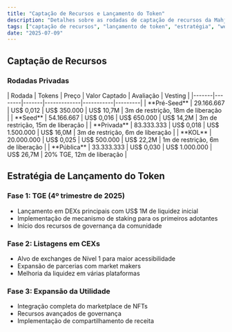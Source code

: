 ```yaml
---
title: "Captação de Recursos e Lançamento do Token"
description: "Detalhes sobre as rodadas de captação de recursos da Mahjong Stars, estratégia de lançamento do token e lançamento em fases do $MJS."
tags: ["captação de recursos", "lançamento de token", "estratégia", "web3", "tokenomics"]
date: "2025-07-09"
---
```



## Captação de Recursos

### Rodadas Privadas

<Card className='mt-4 w-fit'>
| Rodada | Tokens | Preço | Valor Captado | Avaliação | Vesting |
|-------|--------|-------|-------------|-----------|---------|
| **Pré-Seed** | 29.166.667 | US$ 0,012 | US$ 350.000 | US$ 10,7M | 3m de restrição, 18m de liberação |
| **Seed** | 54.166.667 | US$ 0,016 | US$ 650.000 | US$ 14,2M | 3m de restrição, 15m de liberação |
| **Privada** | 83.333.333 | US$ 0,018 | US$ 1.500.000 | US$ 16,0M | 3m de restrição, 6m de liberação |
| **KOL** | 20.000.000 | US$ 0,025 | US$ 500.000 | US$ 22,2M | 1m de restrição, 6m de liberação |
| **Pública** | 33.333.333 | US$ 0,030 | US$ 1.000.000 | US$ 26,7M | 20% TGE, 12m de liberação |
</Card>

## Estratégia de Lançamento do Token

### Fase 1: TGE (4º trimestre de 2025)
- Lançamento em DEXs principais com US$ 1M de liquidez inicial
- Implementação de mecanismo de staking para os primeiros adotantes
- Início dos recursos de governança da comunidade

### Fase 2: Listagens em CEXs
- Alvo de exchanges de Nível 1 para maior acessibilidade
- Expansão de parcerias com market makers
- Melhoria da liquidez em várias plataformas

### Fase 3: Expansão da Utilidade
- Integração completa do marketplace de NFTs
- Recursos avançados de governança
- Implementação de compartilhamento de receita
